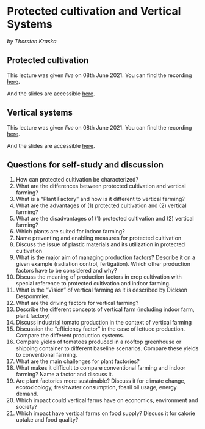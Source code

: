 # Protected cultivation and Vertical Systems
*by Thorsten Kraska*

## Protected cultivation

This lecture was given *live* on 08th June 2021. You can find the recording [here](https://uni-bonn.sciebo.de/s/C4M1wepkdTfpEvd).

And the slides are accessible [here](https://uni-bonn.sciebo.de/s/0EiIxpIHjfmaE4T).

## Vertical systems

This lecture was given *live* on 08th June 2021. You can find the recording [here](https://uni-bonn.sciebo.de/s/XcGtpzXRpA3UHC2).

And the slides are accessible [here](https://uni-bonn.sciebo.de/s/UlEGWdRrU3BBxSr).



## Questions for self-study and discussion

1. How can protected cultivation be characterized?
2. What are the differences between protected cultivation and vertical farming?
3. What is a “Plant Factory” and how is it different to vertical farming?
4. What are the advantages of (1) protected cultivation and (2) vertical farming?
5. What are the disadvantages of (1) protected cultivation and (2) vertical farming?
6. Which plants are suited for indoor farming?
7. Name preventing and enabling measures for protected cultivation
8. Discuss the issue of plastic materials and its utilization in protected cultivation
9. What is the major aim of managing production factors? Describe it on a given example (radiation control, fertigation). Which other production factors have to be considered and why?
10. Discuss the meaning of production factors in crop cultivation with special reference to protected cultivation and indoor farming.
11. What is the ”Vision” of vertical farming as it is described by Dickson Despommier.
12. What are the driving factors for vertical farming?
13. Describe the different concepts of vertical farm (including indoor farm, plant factory)
14. Discuss industrial tomato production in the context of vertical farming
15. Discussion the “efficiency factor” in the case of lettuce production. Compare the different production systems.
16. Compare yields of tomatoes produced in a rooftop greenhouse or shipping container to different baseline scenarios. Compare these yields to conventional farming.
17. What are the main challenges for plant factories?
18. What makes it difficult to compare conventional farming and indoor farming? Name a factor and discuss it.
19. Are plant factories more sustainable? Discuss it for climate change, ecotoxicology, freshwater consumption, fossil oil usage, energy demand.
20. Which impact could vertical farms have on economics, environment and society?
21. Which impact have vertical farms on food supply? Discuss it for calorie uptake and food quality?